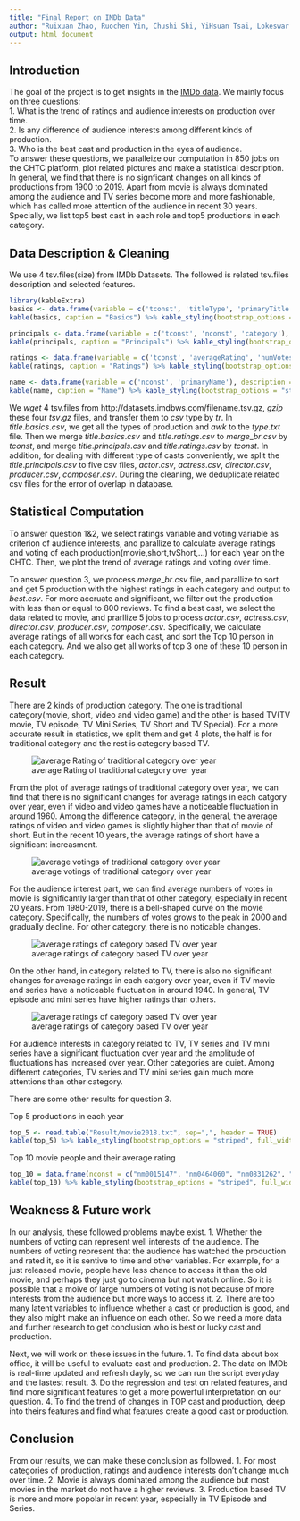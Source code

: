 ```yaml
---
title: "Final Report on IMDb Data"
author: "Ruixuan Zhao, Ruochen Yin, Chushi Shi, YiHsuan Tsai, Lokeswar Sadasivuni"
output: html_document
---
```


## Introduction

The goal of the project is to get insights in the [IMDb data](https://www.imdb.com/interfaces/). We mainly focus on three questions:  
1. What is the trend of ratings and audience interests on production over time.  
2. Is any difference of audience interests among different kinds of production.  
3. Who is the best cast and production in the eyes of audience.  
To answer these questions, we paralleize our computation in 850 jobs on the CHTC platform, plot related pictures and make a statistical description. In general, we find that there is no signficant changes on all kinds of productions from 1900 to 2019. Apart from movie is always dominated among the audience and TV series become more and more fashionable, which has called more attention of the audience in recent 30 years. Specially, we list top5 best cast in each role and top5 productions in each category.

## Data Description & Cleaning
We use 4 tsv.files(size) from IMDb Datasets. The followed is related tsv.files description and selected features.

```r
library(kableExtra)
basics <- data.frame(variable = c('tconst', 'titleType', 'primaryTitle', 'startYear'), description = c('title Id, alphanumeric unique identifier of the title', 'the type/format of the title (e.g. movie, short, tvseries, tvepisode, video, etc)', 'the more popular title / the title used by the filmmakers on promotional materials at the point of release', 'represents the release year of a title. In the case of TV Series, it is the series start year'))
kable(basics, caption = "Basics") %>% kable_styling(bootstrap_options = "striped", full_width = F, position = "left")

```

```r
principals <- data.frame(variable = c('tconst', 'nconst', 'category'), description = c('title Id, alphanumeric unique identifier of the title', 'person Id, alphanumeric unique identifier of the name/person', 'the category of job that person was in'))
kable(principals, caption = "Principals") %>% kable_styling(bootstrap_options = "striped", full_width = F, position = "left")
```


```r
ratings <- data.frame(variable = c('tconst', 'averageRating', 'numVotes'), description = c('title Id, alphanumeric unique identifier of the title', 'weighted average of all the individual user ratings', 'number of votes the title has received'))
kable(ratings, caption = "Ratings") %>% kable_styling(bootstrap_options = "striped", full_width = F, position = "left")
```

```r
name <- data.frame(variable = c('nconst', 'primaryName'), description = c('person Id, alphanumeric unique identifier of the name/person', 'name by which the person is most often credited'))
kable(name, caption = "Name") %>% kable_styling(bootstrap_options = "striped", full_width = F, position = "left")
```

We $wget$ 4 tsv.files from http://datasets.imdbws.com/filename.tsv.gz, $gzip$ these four $tsv.gz$ files, and transfer them to $csv$ type by $tr$. In $title.basics.csv$, we get all the types of production and $awk$ to the $type.txt$ file. Then we merge $title.basics.csv$ and $title.ratings.csv$ to $merge\_br.csv$ by $tconst$, and merge $title.principals.csv$ and $title.ratings.csv$ by $tconst$. In addition, for dealing with different type of casts conveniently, we split the $title.principals.csv$ to five csv files, $actor.csv$, $actress.csv$, $director.csv$, $producer.csv$, $composer.csv$. During the cleaning, we deduplicate related csv files for the error of overlap in database.

## Statistical Computation

To answer question 1&2, we select ratings variable and voting variable as criterion of audience interests, and parallize to calculate average ratings and voting of each production(movie,short,tvShort,...) for each year on the CHTC. Then, we plot the trend of average ratings and voting over time.

To answer question 3, we process $merge\_br.csv$ file, and parallize to sort and get 5 production with the highest ratings in each category and output to $best.csv$. For more accruate and significant, we filter out the production with less than or equal to 800 reviews. To find a best cast, we select the data related to movie, and prarllize 5 jobs to process $actor.csv$, $actress.csv$, $director.csv$, $producer.csv$, $composer.csv$. Specifically, we calculate average ratings of all works for each cast, and sort the Top 10 person in each category. And we also get all works of top 3 one of these 10 person in each category.

## Result
There are 2 kinds of production category. The one is traditional category(movie, short, video and video game) and the other is based TV(TV movie, TV episode, TV Mini Series, TV Short and TV Special). For a more accurate result in statistics, we split them and get 4 plots, the half is for traditional category and the rest is category based TV.

![average Rating of traditional category over year](Plot/plotYear1.png)

From the plot of average ratings of traditional category over year, we can find that there is no significant changes for average ratings in each catgory over year, even if video and video games have a noticeable fluctuation in around 1960. Among the difference category, in the general, the average ratings of video and video games is slightly higher than that of movie of short. But in the recent 10 years, the average ratings of short have a significant increasment.

![average votings of traditional category over year](Plot/plotYear2.png)

For the audience interest part, we can find average numbers of votes in movie is significantly larger than that of other category, especially in recent 20 years. From 1980-2019, there is a bell-shaped curve on the movie category. Specifically, the numbers of votes grows to the peak in 2000 and gradually decline. For other category, there is no noticable changes.

![average ratings of category based TV over year](Plot/plotYear3.png)  

On the other hand, in category related to TV, there is also no significant changes for average ratings in each catgory over year, even if TV movie and series have a noticeable fluctuation in around 1940. In general, TV episode and mini series have higher ratings than others.

![average ratings of category based TV over year](Plot/plotYear4.png) 

For audience interests in category related to TV, TV series and TV mini series have a significant fluctuation over year and the amplitude of fluctuations has increased over year. Other categories are quiet. Among different categories, TV series and TV mini series gain much more attentions than other category.

There are some other results for question 3.

Top 5 productions in each year
```r
top_5 <- read.table("Result/movie2018.txt", sep=",", header = TRUE)
kable(top_5) %>% kable_styling(bootstrap_options = "striped", full_width = F, position = "left")

```



Top 10 movie people and their average rating
```r
top_10 = data.frame(nconst = c("nm0015147", "nm0464060", "nm0831262", "nm0135908", "nm0130025", "nm0705880", "nm0304261", "nm0017988", "nm0904303", "nm0218849"), AveRating=c("8.67", "8.67", "8.66", "8.62", "8.6", "8.6", "8.53", "8.5", "8.48", "8.47"), primaryName=c("Sitki Akçatepe", "Todor Kolev", "Danilo 'Bata' Stojkovic", "Toma Caragiu", "Puiu Calinescu", "Dem Radulescu", "Gemini Ganesan", "Mija Aleksic", "Pavle Vuisic", "Aleksandr Demyanenko"))
kable(top_10) %>% kable_styling(bootstrap_options = "striped", full_width = F, position = "left")
```

## Weakness & Future work
In our analysis, these followed problems maybe exist.
1. Whether the numbers of voting can represent well interests of  the audience. The numbers of voting represent that the audience has watched the production and rated it, so it is sentive to time and other variables. For example, for a just released movie, people have less chance to access it than the old movie, and perhaps they just go to cinema but not watch online. So it is possible that a moive of large numbers of voting is not because of more interests from the audience but more ways to access it.
2. There are too many latent variables to influence whether a cast or production is good, and they also might make an influence on each other. So we need a more data and further research to get conclusion who is best or lucky cast and production.

Next, we will work on these issues in the future.
1. To find data about box office, it will be useful to evaluate cast and production.
2. The data on IMDb is real-time updated and refresh dayly, so we can run the script everyday and the lastest result.
3. Do the regression and test on related features, and find more significant features to get a more powerful interpretation on our question. 
4. To find the trend of changes in TOP cast and production, deep into theirs features and find what features create a good cast or production.  

## Conclusion
From our results, we can make these conclusion as followed.
1. For most categories of production, ratings and audience interests don’t change much over time. 
2. Movie is always dominated among the audience but most movies in the market do not have a higher reviews.
3. Production based TV is more and more popolar in recent year, especially in TV Episode and Series.
